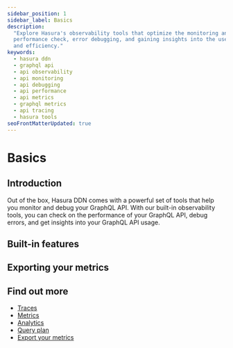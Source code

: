 ```yaml
---
sidebar_position: 1
sidebar_label: Basics
description:
  "Explore Hasura's observability tools that optimize the monitoring and debugging of your GraphQL API. Learn about
  performance check, error debugging, and gaining insights into the use of your GraphQL API for increased productivity
  and efficiency."
keywords:
  - hasura ddn
  - graphql api
  - api observability
  - api monitoring
  - api debugging
  - api performance
  - api metrics
  - graphql metrics
  - api tracing
  - hasura tools
seoFrontMatterUpdated: true
---
```


# Basics

## Introduction

Out of the box, Hasura DDN comes with a powerful set of tools that help you monitor and debug your GraphQL API. With our
built-in observability tools, you can check on the performance of your GraphQL API, debug errors, and get insights into
your GraphQL API usage.

## Built-in features

## Exporting your metrics

## Find out more

- [Traces](/observability/built-in/traces.mdx)
- [Metrics](/observability/built-in/metrics.mdx)
- [Analytics](/observability/built-in/model-analytics/index.mdx)
- [Query plan](/observability/built-in/explain/index.mdx)
- [Export your metrics](/observability/export.mdx)
